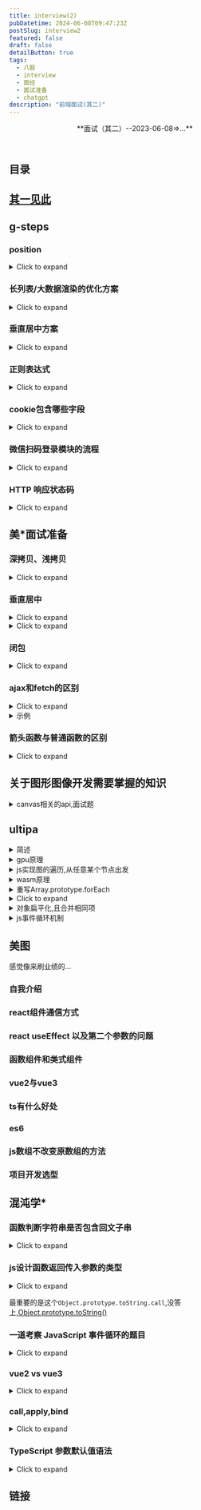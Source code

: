 ```yaml
---
title: interview(2)
pubDatetime: 2024-06-08T09:47:23Z
postSlug: interview2
featured: false
draft: false
detailButton: true
tags:
  - 八股
  - interview
  - 面经
  - 面试准备
  - chatgpt
description: "前端面试(其二)"
---
```


<header>**面试（其二）--2023-06-08=>...**</header>

## 目录

## [其一见此](/posts/interview1)

## g-steps

### position

<details>
<summary>Click to expand</summary>

position 属性被指定为从下面的值列表中选择的单个关键字.

取值

- static

该关键字指定元素使用正常的布局行为,即元素在文档常规流中当前的布局位置.此时 top, right, bottom, left 和 z-index 属性无效.

- relative

该关键字下,元素先放置在未添加定位时的位置,再在不改变页面布局的前提下调整元素位置（因此会在此元素未添加定位时所在位置留下空白）.position:relative 对 table-\*-group, table-row, table-column, table-cell, table-caption 元素无效.

- absolute

元素会被移出正常文档流,并不为元素预留空间,通过指定元素相对于最近的非 static 定位祖先元素的偏移,来确定元素位置.绝对定位的元素可以设置外边距（margins）,且不会与其他边距合并.

- fixed

元素会被移出正常文档流,并不为元素预留空间,而是通过指定元素相对于屏幕视口（viewport）的位置来指定元素位置.元素的位置在屏幕滚动时不会改变.打印时,元素会出现在的每页的固定位置.fixed 属性会创建新的层叠上下文.当元素祖先的 transform、perspective、filter 或 backdrop-filter 属性非 none 时,容器由视口改为该祖先.

- sticky

元素根据正常文档流进行定位,然后相对它的最近滚动祖先（nearest scrolling ancestor）和 containing block（最近块级祖先 nearest block-level ancestor）,包括 table-related 元素,基于 top、right、bottom 和 left 的值进行偏移.偏移值不会影响任何其他元素的位置. 该值总是创建一个新的层叠上下文（stacking context）.注意,一个 sticky 元素会“固定”在离它最近的一个拥有“滚动机制”的祖先上（当该祖先的 overflow 是 hidden、scroll、auto 或 overlay 时）,即便这个祖先不是最近的真实可滚动祖先.这有效地抑制了任何“sticky”行为（详情见 Github issue on W3C CSSWG）.

<footer class="relative text-right pr-10">
  from
  <cite class="absolute right-0">
    <a href="https://developer.mozilla.org/zh-CN/docs/Web/CSS/position">mdn</a>
  </cite>
</footer>

</details>

### 长列表/大数据渲染的优化方案

<details>
<summary>Click to expand</summary>
在前端开发中,处理长列表或大数据渲染时,需要采取优化策略以提高性能和用户体验.以下是几种常见的优化方案：

### 1. 虚拟滚动（Virtual Scrolling）

虚拟滚动是一种只渲染可视区域内的列表项的方法,避免了浏览器处理过多的DOM元素.只有当前可见的元素和少量的预渲染元素存在于DOM中,其余的元素则是虚拟的,不会被渲染.

- **实现**：通过计算可视区域和滚动位置,仅渲染可见的元素.可以使用一些库,如`react-window`、`react-virtualized`、`vue-virtual-scroll-list`等.

### 2. 分页（Pagination）

分页将数据分成多个页面,每次只加载一个页面的数据.用户可以通过分页控件来切换页面,避免一次性加载过多数据.

- **实现**：通过后端接口获取分页数据,根据当前页码请求对应的数据并渲染.

### 3. 懒加载（Lazy Loading）

懒加载是指在用户滚动到列表的底部或即将到达底部时,才加载新的数据项.这种方法可以减少初始加载时间和内存消耗.

- **实现**：监听滚动事件,当滚动到接近底部时,触发数据加载请求.

### 4. 优化数据结构和算法

处理大数据时,选择合适的数据结构和算法,可以显著提高性能.

- **实现**：使用高效的数据结构（如树、图、哈希表）和算法（如二分查找、动态规划）.

### 5. 使用Web Workers

Web Workers允许你在后台线程中运行脚本,避免阻塞主线程,适用于数据处理或计算密集型任务.

- **实现**：将计算密集型任务移到Web Worker中,主线程负责更新UI和处理用户交互.

### 6. 使用Intersection Observer API

Intersection Observer API可以用于实现懒加载,通过检测元素是否进入视口来触发加载.

- **实现**：创建一个Intersection Observer,当列表项进入视口时,加载并渲染数据.

### 示例代码：虚拟滚动实现

以下是一个使用Vue.js实现虚拟滚动的示例：

#### 1. 虚拟滚动组件

```vue
<template>
  <div class="virtual-list" ref="list" @scroll="handleScroll">
    <div class="spacer" :style="{ height: totalHeight + 'px' }"></div>
    <div
      v-for="(item, index) in visibleItems"
      :key="item.id"
      class="item"
      :style="{
        transform: `translateY(${(startIndex + index) * itemHeight}px)`,
      }"
    >
      {{ item.name }}
    </div>
  </div>
</template>

<script>
export default {
  props: {
    items: {
      type: Array,
      required: true,
    },
    itemHeight: {
      type: Number,
      required: true,
    },
    visibleCount: {
      type: Number,
      required: true,
    },
  },
  data() {
    return {
      startIndex: 0,
    };
  },
  computed: {
    totalHeight() {
      return this.items.length * this.itemHeight;
    },
    visibleItems() {
      return this.items.slice(
        this.startIndex,
        this.startIndex + this.visibleCount
      );
    },
  },
  methods: {
    handleScroll() {
      const scrollTop = this.$refs.list.scrollTop;
      this.startIndex = Math.floor(scrollTop / this.itemHeight);
    },
  },
};
</script>

<style>
.virtual-list {
  position: relative;
  overflow-y: auto;
  height: 400px; /* Example height */
}
.spacer {
  width: 100%;
}
.item {
  position: absolute;
  width: 100%;
  box-sizing: border-box;
}
</style>
```

#### 2. 使用虚拟滚动组件

```vue
<template>
  <div>
    <VirtualList :items="items" :itemHeight="50" :visibleCount="10" />
  </div>
</template>

<script>
import VirtualList from "./components/VirtualList.vue";

export default {
  components: {
    VirtualList,
  },
  data() {
    return {
      items: Array.from({ length: 1000 }, (v, k) => ({
        id: k,
        name: `Item ${k}`,
      })),
    };
  },
};
</script>
```

### 总结

长列表和大数据渲染的优化方案有很多种,具体选择哪种方案要根据实际需求和场景.虚拟滚动、分页、懒加载、优化数据结构和算法、使用Web Workers和Intersection Observer API都是常见的优化方法.通过合理运用这些方法,可以显著提高前端应用的性能和用户体验.

</details>

### 垂直居中方案

<details>
<summary>Click to expand</summary>

在前端开发中,垂直居中是一个常见的需求,根据不同的场景和要求,可以采用多种方法来实现.以下是几种常用的垂直居中方案：

### 1. Flexbox

使用Flexbox是实现垂直居中的最常用和最简便的方法之一.

```html
<div class="container">
  <div class="content">Centered Content</div>
</div>

<style>
  .container {
    display: flex;
    justify-content: center; /* 水平居中 */
    align-items: center; /* 垂直居中 */
    height: 100vh; /* 示例高度 */
    border: 1px solid black; /* 示例边框 */
  }
  .content {
    border: 1px solid red; /* 示例内容边框 */
  }
</style>
```

### 2. Grid Layout

使用CSS Grid布局也可以轻松实现垂直居中.

```html
<div class="container">
  <div class="content">Centered Content</div>
</div>

<style>
  .container {
    display: grid;
    place-items: center; /* 水平和垂直居中 */
    height: 100vh; /* 示例高度 */
    border: 1px solid black; /* 示例边框 */
  }
  .content {
    border: 1px solid red; /* 示例内容边框 */
  }
</style>
```

### 3. 使用绝对定位和transform

结合绝对定位和transform可以实现垂直居中.

```html
<div class="container">
  <div class="content">Centered Content</div>
</div>

<style>
  .container {
    position: relative;
    height: 100vh; /* 示例高度 */
    border: 1px solid black; /* 示例边框 */
  }
  .content {
    position: absolute;
    top: 50%;
    left: 50%;
    transform: translate(-50%, -50%);
    border: 1px solid red; /* 示例内容边框 */
  }
</style>
```

### 4. Table布局

使用表格布局的垂直居中方法适用于需要兼容旧版浏览器的情况.

```html
<div class="container">
  <div class="content">Centered Content</div>
</div>

<style>
  .container {
    display: table;
    height: 100vh; /* 示例高度 */
    width: 100%; /* 示例宽度 */
    border: 1px solid black; /* 示例边框 */
  }
  .content {
    display: table-cell;
    vertical-align: middle;
    text-align: center; /* 水平居中 */
    border: 1px solid red; /* 示例内容边框 */
  }
</style>
```

### 5. Line-Height方法（适用于单行文本）

对于单行文本,可以通过设置`line-height`等于容器高度来实现垂直居中.

```html
<div class="container">
  <div class="content">Centered Text</div>
</div>

<style>
  .container {
    height: 100px; /* 示例高度 */
    line-height: 100px; /* 行高等于高度 */
    text-align: center; /* 水平居中 */
    border: 1px solid black; /* 示例边框 */
  }
  .content {
    display: inline-block;
    vertical-align: middle; /* 兼容内联元素 */
    border: 1px solid red; /* 示例内容边框 */
  }
</style>
```

### 6. Flexbox with Column Direction

当子元素高度不确定时,可以使用Flexbox的列方向布局来实现垂直居中.

```html
<div class="container">
  <div class="content">Centered Content</div>
</div>

<style>
  .container {
    display: flex;
    flex-direction: column;
    justify-content: center; /* 垂直居中 */
    align-items: center; /* 水平居中 */
    height: 100vh; /* 示例高度 */
    border: 1px solid black; /* 示例边框 */
  }
  .content {
    border: 1px solid red; /* 示例内容边框 */
  }
</style>
```

### 总结

以上几种方法可以根据不同的场景和需求选择使用.Flexbox和Grid是最推荐的方法,因为它们简单且强大,适用于大多数现代浏览器.对于需要兼容旧版浏览器的项目,可以选择使用表格布局或绝对定位的方法.通过合理运用这些方法,可以轻松实现元素的垂直居中.

</details>

### 正则表达式

<details>
<summary>Click to expand</summary>

在JavaScript中,使用正则表达式（Regular Expression）来匹配邮箱地址是一种常见需求.一个匹配邮箱的正则表达式需要能够处理各种常见的邮箱格式,并且考虑一些边缘情况.以下是一个较为常用和健壮的匹配邮箱地址的正则表达式：

```javascript
const emailRegex = /^[a-zA-Z0-9._%+-]+@[a-zA-Z0-9.-]+\.[a-zA-Z]{2,}$/;

// 测试一些邮箱地址
const emails = [
  "example@example.com",
  "user.name+tag+sorting@example.com",
  "user_name@example.co.in",
  "user-name@sub.example.com",
  "user@sub-domain.example.com",
  "invalid-email@.com",
  "@example.com",
  "plainaddress",
  "email.example.com",
  "email@example@example.com",
  "email@111.222.333.44444",
];

emails.forEach(email => {
  console.log(`${email}: ${emailRegex.test(email)}`);
});
```

### 解释正则表达式

- `^`：匹配输入的开始位置.
- `[a-zA-Z0-9._%+-]+`：匹配邮箱用户名部分,可以包含字母、数字、点（`.`）、下划线（`_`）、百分号（`%`）、加号（`+`）和减号（`-`）.这部分要求至少一个字符.
- `@`：匹配邮箱地址中的`@`符号.
- `[a-zA-Z0-9.-]+`：匹配域名部分,可以包含字母、数字、点（`.`）和减号（`-`）.这部分要求至少一个字符.
- `\.`：匹配域名与顶级域之间的点（`.`）.
- `[a-zA-Z]{2,}`：匹配顶级域名部分,要求至少两个字母.
- `$`：匹配输入的结束位置.

### 使用示例

可以使用这个正则表达式来验证邮箱地址,如下：

```javascript
const email = "example@example.com";
const isValid = emailRegex.test(email);
console.log(`Is the email valid? ${isValid}`); // 输出: Is the email valid? true
```

### 注意事项

- 这个正则表达式没有考虑所有可能的邮箱格式,因为邮箱地址规范非常复杂.如果需要更复杂的验证,可以使用一些库,比如`validator`库中的`isEmail`函数.
- 不同的应用场景可能需要不同的验证规则,使用前请根据具体需求进行调整.

</details>

### cookie包含哪些字段

<details>
<summary>Click to expand</summary>

HTTP Cookie 是在服务器和客户端之间存储和传递少量数据的一种方式.Cookie 包含多个字段,每个字段都携带不同的信息.以下是Cookie的主要字段：

1. **Name**（名称）

   - 描述：Cookie 的名称,标识这个 Cookie 的唯一键.
   - 示例：`sessionId`

2. **Value**（值）

   - 描述：Cookie 的值,存储具体的数据.
   - 示例：`38afes7a8`

3. **Domain**（域）

   - 描述：指定哪些域可以访问这个 Cookie.如果没有指定,则默认是创建该 Cookie 的域（不含子域）.
   - 示例：`.example.com`（允许所有子域访问）

4. **Path**（路径）

   - 描述：指定这个 Cookie 对哪个路径可见.默认是创建该 Cookie 的路径（不含子路径）.
   - 示例：`/account`（只有在访问 `/account` 路径时,浏览器才会发送这个 Cookie）

5. **Expires**（过期时间）

   - 描述：设置 Cookie 的过期时间,绝对时间.如果设置了这个字段,当时间到期时,浏览器会自动删除这个 Cookie.
   - 示例：`Expires=Wed, 09 Jun 2021 10:18:14 GMT`

6. **Max-Age**

   - 描述：设置 Cookie 的过期时间,相对时间（秒）.比 `Expires` 更精确,优先级也更高.
   - 示例：`Max-Age=3600`（表示 Cookie 会在 3600 秒后过期）

7. **Secure**（安全）

   - 描述：指定 Cookie 只能通过 HTTPS 协议发送.设置了这个字段后,Cookie 只能在加密的请求中发送.
   - 示例：`Secure`

8. **HttpOnly**

   - 描述：指定 Cookie 不能通过 JavaScript 的 `Document.cookie` 访问.防止跨站脚本（XSS）攻击获取 Cookie.
   - 示例：`HttpOnly`

9. **SameSite**
   - 描述：防止跨站请求伪造（CSRF）攻击,指定 Cookie 的发送策略.
     - `Strict`：完全禁止第三方网站请求带上这个 Cookie.
     - `Lax`：大部分情况禁止第三方网站请求带上这个 Cookie,除非是导航到目标网址的 GET 请求.
     - `None`：允许跨站请求携带这个 Cookie,但必须设置 `Secure` 字段.
   - 示例：`SameSite=Lax`

### 示例

下面是一个包含所有主要字段的 Cookie 示例：

```http
Set-Cookie: sessionId=38afes7a8; Domain=example.com; Path=/; Expires=Wed, 09 Jun 2021 10:18:14 GMT; Max-Age=3600; Secure; HttpOnly; SameSite=Lax
```

### 详细解释

- `sessionId=38afes7a8`: Cookie 的名称是 `sessionId`,值是 `38afes7a8`.
- `Domain=example.com`: 这个 Cookie 对 `example.com` 及其子域可见.
- `Path=/`: 这个 Cookie 对整个网站可见.
- `Expires=Wed, 09 Jun 2021 10:18:14 GMT`: 这个 Cookie 会在 2021 年 6 月 9 日 10:18:14 到期.
- `Max-Age=3600`: 这个 Cookie 会在 3600 秒后过期.
- `Secure`: 这个 Cookie 只能通过 HTTPS 发送.
- `HttpOnly`: 这个 Cookie 不能被 JavaScript 访问.
- `SameSite=Lax`: 这个 Cookie 的发送策略是 Lax.

### 注意事项

- **Domain 和 Path**：确保设置正确,否则 Cookie 可能不会被发送到服务器.
- **Secure**：在处理敏感信息时,应设置此属性以确保 Cookie 仅通过加密连接发送.
- **HttpOnly**：保护 Cookie 免受 XSS 攻击.
- **SameSite**：根据需要选择合适的策略,以防范 CSRF 攻击.

了解并正确设置这些字段,有助于确保 Cookie 的安全和正确传输.

</details>

### 微信扫码登录模块的流程

<details>
<summary>Click to expand</summary>

微信扫码登录是一种常见的第三方登录方式,通过扫描二维码,用户可以快速登录到网站或应用.以下是微信扫码登录模块的详细流程：

### 1. 申请并配置微信开放平台

- **申请微信开放平台账号**：注册并登录微信开放平台.
- **创建应用**：在微信开放平台创建一个新的应用,获取`AppID`和`AppSecret`.
- **配置域名**：在微信开放平台的应用设置中配置授权回调域名.

### 2. 在前端显示二维码

- **向微信请求二维码**：前端向后端发起请求,后端请求微信接口生成登录二维码.
- **显示二维码**：前端将生成的二维码展示给用户.

### 3. 用户扫描二维码

- **打开微信扫一扫**：用户使用微信客户端扫描二维码.
- **确认授权**：用户在微信客户端确认授权登录.

### 4. 微信回调并获取临时登录凭证（`code`）

- **微信回调**：用户确认授权后,微信会重定向到回调地址,并携带临时凭证（`code`）.
- **获取临时凭证**：前端通过URL参数获取`code`.

### 5. 后端使用临时凭证获取访问令牌

- **请求微信接口**：后端使用`AppID`、`AppSecret`和`code`请求微信的接口,获取访问令牌和用户信息.

### 6. 获取用户信息并登录

- **请求用户信息**：后端使用访问令牌请求微信用户信息接口,获取用户的详细信息.
- **创建或更新用户**：根据获取的用户信息,创建新用户或更新已有用户的信息.
- **生成会话**：后端生成登录会话,返回给前端,完成登录流程.

### 详细流程图

1. **前端显示二维码**

   - 前端请求后端API：`GET /api/wechat/qrcode`
   - 后端调用微信接口生成二维码并返回给前端
   - 前端显示二维码

2. **用户扫描二维码**

   - 用户使用微信客户端扫描二维码

3. **微信回调并获取`code`**

   - 微信重定向到回调地址：`https://yourdomain.com/callback?code=CODE`
   - 前端获取URL中的`code`

4. **后端获取访问令牌**

   - 前端将`code`发送给后端：`POST /api/wechat/login`
   - 后端请求微信接口：`https://api.weixin.qq.com/sns/oauth2/access_token?appid=APPID&secret=SECRET&code=CODE&grant_type=authorization_code`
   - 微信返回访问令牌和用户信息

5. **后端获取用户信息并登录**
   - 后端使用访问令牌请求微信用户信息接口：`https://api.weixin.qq.com/sns/userinfo?access_token=ACCESS_TOKEN&openid=OPENID`
   - 微信返回用户信息
   - 后端创建或更新用户信息,生成会话并返回给前端
   - 前端接收会话信息,完成登录

### 示例代码

#### 前端代码

```html
<!doctype html>
<html lang="en">
  <head>
    <meta charset="UTF-8" />
    <title>微信扫码登录</title>
    <script src="https://cdn.bootcdn.net/ajax/libs/jquery/3.6.0/jquery.min.js"></script>
  </head>
  <body>
    <div id="qrcode"></div>

    <script>
      $(document).ready(function () {
        $.get("/api/wechat/qrcode", function (data) {
          $("#qrcode").html('<img src="' + data.qrCodeUrl + '" />');
        });

        function checkLoginStatus() {
          $.get("/api/wechat/check-login", function (data) {
            if (data.loggedIn) {
              window.location.href = "/dashboard"; // 登录成功跳转
            } else {
              setTimeout(checkLoginStatus, 1000); // 未登录,继续轮询
            }
          });
        }

        checkLoginStatus();
      });
    </script>
  </body>
</html>
```

#### 后端代码（Node.js 示例）

```javascript
const express = require("express");
const axios = require("axios");
const app = express();
const port = 3000;

const appID = "YOUR_APPID";
const appSecret = "YOUR_APPSECRET";
const redirectUri = "https://yourdomain.com/callback";

let qrCodeUrl;

// 生成二维码
app.get("/api/wechat/qrcode", (req, res) => {
  const state = "random_state_string"; // 用于防止CSRF攻击
  qrCodeUrl = `https://open.weixin.qq.com/connect/qrconnect?appid=${appID}&redirect_uri=${encodeURIComponent(
    redirectUri
  )}&response_type=code&scope=snsapi_login&state=${state}#wechat_redirect`;
  res.json({ qrCodeUrl });
});

// 回调处理
app.get("/callback", async (req, res) => {
  const code = req.query.code;
  const url = `https://api.weixin.qq.com/sns/oauth2/access_token?appid=${appID}&secret=${appSecret}&code=${code}&grant_type=authorization_code`;
  const response = await axios.get(url);
  const accessToken = response.data.access_token;
  const openId = response.data.openid;

  // 获取用户信息
  const userInfoUrl = `https://api.weixin.qq.com/sns/userinfo?access_token=${accessToken}&openid=${openId}`;
  const userInfoResponse = await axios.get(userInfoUrl);
  const userInfo = userInfoResponse.data;

  // 创建或更新用户信息,生成会话（示例代码）
  // 假设你有一个用户数据库,可以根据 userInfo.openid 查找或创建用户
  // 这里直接返回成功登录页面
  res.send(`<script>window.location.href='/dashboard';</script>`);
});

// 检查登录状态（轮询示例）
app.get("/api/wechat/check-login", (req, res) => {
  // 根据你的应用逻辑,检查用户是否已登录
  const loggedIn = true; // 这里是示例,应该根据实际登录状态返回
  res.json({ loggedIn });
});

app.listen(port, () => {
  console.log(`Server running at http://localhost:${port}`);
});
```

### 总结

微信扫码登录的流程主要包括：

1. 申请并配置微信开放平台.
2. 前端显示二维码.
3. 用户扫描二维码并确认授权.
4. 微信回调并获取临时登录凭证.
5. 后端使用凭证获取访问令牌和用户信息.
6. 后端创建或更新用户信息,并生成登录会话.

通过上述步骤,可以实现一个完整的微信扫码登录模块.

</details>

### HTTP 响应状态码

<details>
<summary>Click to expand</summary>

HTTP 响应状态码是服务器返回给客户端的三位数字代码,用于表示 HTTP 请求的处理结果.以下是常见的 HTTP 响应状态码及其解释：

### 1xx: Informational (信息性状态码)

- **100 Continue**：服务器已接收到请求头,客户端可以继续发送请求体.
- **101 Switching Protocols**：服务器将遵从客户端的请求切换到另一个协议.

### 2xx: Success (成功状态码)

- **200 OK**：请求成功,服务器返回请求的资源.
- **201 Created**：请求成功并且服务器创建了新的资源.
- **202 Accepted**：服务器已接受请求,但尚未处理.
- **204 No Content**：服务器成功处理了请求,但没有返回任何内容.

### 3xx: Redirection (重定向状态码)

- **301 Moved Permanently**：请求的资源已永久移动到新 URL.
- **302 Found**：请求的资源临时移动到新 URL.
- **303 See Other**：请求的资源可以在另一个 URL 通过 GET 方法获取.
- **304 Not Modified**：资源未修改,自上次请求以来未改变.
- **307 Temporary Redirect**：请求的资源临时移动到新 URL,且应该使用原有的 HTTP 方法进行请求.
- **308 Permanent Redirect**：请求的资源永久移动到新 URL,且应该使用原有的 HTTP 方法进行请求.

### 4xx: Client Error (客户端错误状态码)

- **400 Bad Request**：请求无效或语法错误.
- **401 Unauthorized**：请求需要身份验证.
- **403 Forbidden**：服务器拒绝请求,即使身份验证成功.
- **404 Not Found**：请求的资源不存在.
- **405 Method Not Allowed**：请求方法不被允许.
- **408 Request Timeout**：服务器等待客户端发送请求时间过长,超时.
- **409 Conflict**：请求与服务器的当前状态冲突.
- **410 Gone**：请求的资源已永久删除,不再可用.
- **413 Payload Too Large**：请求体过大,服务器无法处理.
- **414 URI Too Long**：请求的 URI 过长,服务器无法处理.
- **415 Unsupported Media Type**：请求的媒体格式不受支持.
- **429 Too Many Requests**：客户端在一定时间内发送了太多请求.

### 5xx: Server Error (服务器错误状态码)

- **500 Internal Server Error**：服务器内部错误,无法完成请求.
- **501 Not Implemented**：服务器不支持请求的功能.
- **502 Bad Gateway**：服务器作为网关或代理时,从上游服务器接收到无效响应.
- **503 Service Unavailable**：服务器暂时不可用（超载或维护）.
- **504 Gateway Timeout**：服务器作为网关或代理时,未能及时从上游服务器接收到响应.
- **505 HTTP Version Not Supported**：服务器不支持请求中使用的 HTTP 版本.

### 详细解释和使用场景

#### 200 OK

- **解释**：请求已成功,服务器返回请求的资源.
- **使用场景**：GET 请求成功返回资源、POST 请求成功返回处理结果等.

#### 201 Created

- **解释**：请求已成功,并且服务器创建了一个新的资源.
- **使用场景**：POST 请求成功创建资源,如新用户注册、添加新条目等.

#### 301 Moved Permanently

- **解释**：请求的资源已永久移动到新 URL,客户端应使用新 URL 进行访问.
- **使用场景**：网站重构,旧链接永久重定向到新链接.

#### 401 Unauthorized

- **解释**：请求需要用户身份验证.
- **使用场景**：访问受保护的资源时,需要用户登录或提供 API 密钥.

#### 403 Forbidden

- **解释**：服务器理解请求但拒绝执行.
- **使用场景**：用户权限不足,无法访问资源.

#### 404 Not Found

- **解释**：请求的资源在服务器上不存在.
- **使用场景**：用户访问了不存在的网页或资源.

#### 500 Internal Server Error

- **解释**：服务器遇到未知错误,无法完成请求.
- **使用场景**：服务器端代码错误、异常处理失败等.

#### 503 Service Unavailable

- **解释**：服务器当前无法处理请求,可能会在短时间内恢复.
- **使用场景**：服务器维护、过载时返回.

### 总结

HTTP 响应状态码提供了丰富的信息,帮助开发者理解和处理客户端与服务器之间的通信.了解和正确使用这些状态码,有助于提升应用程序的健壮性和用户体验.

</details>

## 美\*面试准备

### 深拷贝、浅拷贝

<details>
<summary>Click to expand</summary>

在编程中,拷贝对象时有两种主要方式：浅拷贝和深拷贝.了解这两种拷贝方式对于处理复杂数据结构非常重要,特别是在需要维护数据一致性和防止意外修改时.

### 浅拷贝

浅拷贝是对对象的顶层属性进行拷贝,如果属性是引用类型（如对象或数组）,那么拷贝的是引用地址,因此修改其中一个对象的引用类型属性,会影响到另一个对象.

#### 实现方式

1. **使用Object.assign()**

```javascript
const original = { a: 1, b: { c: 2 } };
const copy = Object.assign({}, original);

copy.b.c = 3;
console.log(original.b.c); // 输出: 3,原对象也被修改
```

2. **使用扩展运算符（spread syntax）**

```javascript
const original = { a: 1, b: { c: 2 } };
const copy = { ...original };

copy.b.c = 3;
console.log(original.b.c); // 输出: 3,原对象也被修改
```

### 深拷贝

深拷贝会递归地拷贝对象的所有层级,包括所有嵌套的对象和数组,因此拷贝后的对象与原对象完全独立,互不影响.

#### 实现方式

1. **使用 JSON 序列化和反序列化**

```javascript
const original = { a: 1, b: { c: 2 } };
const copy = JSON.parse(JSON.stringify(original));

copy.b.c = 3;
console.log(original.b.c); // 输出: 2,原对象未被修改
```

注意：这种方法不适用于拷贝包含函数、`undefined`、`Date`等特殊对象类型的对象.

2. **使用递归函数**

```javascript
function deepClone(obj) {
  if (obj === null || typeof obj !== "object") {
    return obj;
  }

  if (Array.isArray(obj)) {
    const copy = [];
    for (let i = 0; i < obj.length; i++) {
      copy[i] = deepClone(obj[i]);
    }
    return copy;
  }

  const copy = {};
  for (const key in obj) {
    if (obj.hasOwnProperty(key)) {
      copy[key] = deepClone(obj[key]);
    }
  }
  return copy;
}

const original = { a: 1, b: { c: 2 } };
const copy = deepClone(original);

copy.b.c = 3;
console.log(original.b.c); // 输出: 2,原对象未被修改
```

### 何时使用浅拷贝和深拷贝

- **浅拷贝**：

  - 适用于只需要拷贝对象的顶层属性时.
  - 当对象的嵌套层次较浅,并且嵌套对象不需要独立于原对象时.
  - 性能相对较好,因为不需要递归处理嵌套对象.

- **深拷贝**：
  - 适用于需要完全独立的对象副本时,尤其是处理嵌套对象时.
  - 对象层次较深,且嵌套对象需要独立于原对象时.
  - 性能相对较差,因为需要递归处理所有层级的对象.

### 总结

理解浅拷贝和深拷贝的区别以及如何实现它们,对于避免数据引用带来的副作用非常重要.在实际开发中,应根据具体需求选择适合的拷贝方式,以确保程序的正确性和性能.

</details>

### 垂直居中

<details>
<summary>Click to expand</summary>

使用 Tailwind CSS 实现垂直居中可以通过多种方法完成.以下是一些常见的实现方式：

### 1. 使用 Flexbox

```html
<div class="h-screen flex items-center">
  <div class="content">居中内容</div>
</div>
```

解释：

- `h-screen`: 设置容器的高度为视口高度.
- `flex`: 使容器成为 flex 容器.
- `items-center`: 垂直居中内容.

### 2. 使用 Grid 布局

```html
<div class="h-screen grid place-items-center">
  <div class="content">居中内容</div>
</div>
```

解释：

- `h-screen`: 设置容器的高度为视口高度.
- `grid`: 使容器成为 grid 容器.
- `place-items-center`: 同时水平和垂直居中内容.

### 3. 使用绝对定位和 transform

```html
<div class="relative h-screen">
  <div class="absolute top-1/2 transform -translate-y-1/2">居中内容</div>
</div>
```

解释：

- `relative`: 使容器相对定位.
- `h-screen`: 设置容器的高度为视口高度.
- `absolute`: 使内容绝对定位.
- `top-1/2`: 将内容的顶部定位在容器高度的一半.
- `transform -translate-y-1/2`: 使用 transform 将内容向上移动自身高度的一半,实现垂直居中.

### 4. 使用内联块和负边距

这种方法适用于已知元素高度的情况.

```html
<div class="relative h-screen">
  <div class="inline-block align-middle">
    <!-- This empty span is used to vertically center the inline-block element -->
    <span class="inline-block h-full align-middle"></span>
    <div class="inline-block align-middle">居中内容</div>
  </div>
</div>
```

解释：

- `relative`: 使容器相对定位.
- `h-screen`: 设置容器的高度为视口高度.
- `inline-block align-middle`: 使用 `inline-block` 和 `align-middle` 来实现垂直居中.

### 5. 使用表格布局

```html
<div class="table w-full h-screen">
  <div class="table-cell align-middle">居中内容</div>
</div>
```

解释：

- `table`: 使容器显示为表格.
- `w-full h-screen`: 设置容器的宽度为 100% 和高度为视口高度.
- `table-cell align-middle`: 使用表格单元格的垂直居中对齐方式.

### 示例总结

以上示例中,使用 Flexbox 和 Grid 是最推荐的方法,因为它们更现代化且灵活,能够适应各种布局需求.Tailwind CSS 提供了便捷的工具类,可以轻松实现这些布局.

选择哪种方法取决于你的具体需求和布局情况,通常情况下 Flexbox 是最常用的方式.

</details>

<details>
<summary>Click to expand</summary>

- flex

```html
<div class="h-[100px] flex items-center bg-black my-10">
  <div class="bg-white">居中内容</div>
</div>
```

<div class="h-[100px] flex items-center bg-black my-10">
  <div class="bg-white text-black">居中内容</div>
</div>

- transform

```html
<div class="relative bg-black h-[100px]">
  <div class="absolute top-1/2 -translate-y-1/2 bg-white">居中内容</div>
</div>
```

<div class="relative bg-black h-[100px]">
  <div class="absolute top-1/2 -translate-y-1/2 bg-white text-black">
    居中内容
  </div>
</div>

</details>

### 闭包

<details>
<summary>Click to expand</summary>
闭包是 JavaScript（以及其他编程语言）中的一个重要概念,它允许函数访问并操作它们外部作用域（即定义它们的环境）中的变量.理解闭包对于编写高效、模块化和可维护的代码非常重要.以下是对闭包的详细解释：

### 闭包的定义

闭包是指函数在定义时,能够记住并访问其词法作用域（即在函数定义时的环境）中的变量,即使函数在其定义的词法作用域之外执行.

### 闭包的原理

在 JavaScript 中,每当一个函数被创建时,闭包就会被创建.函数内部可以访问到其外部的变量,即使在该函数外部执行时,仍然能够访问这些变量.

### 例子

#### 基本例子

```javascript
function outerFunction() {
  let outerVariable = "I am outside!";

  function innerFunction() {
    console.log(outerVariable); // 可以访问到 outerVariable
  }

  return innerFunction;
}

const myInnerFunction = outerFunction();
myInnerFunction(); // 输出: I am outside!
```

在这个例子中,`innerFunction` 是一个闭包,因为它可以访问并“记住” `outerFunction` 作用域中的 `outerVariable`,即使 `outerFunction` 已经执行完毕.

#### 更复杂的例子

```javascript
function createCounter() {
  let count = 0;

  return {
    increment: function () {
      count++;
      console.log(count);
    },
    decrement: function () {
      count--;
      console.log(count);
    },
  };
}

const counter = createCounter();
counter.increment(); // 输出: 1
counter.increment(); // 输出: 2
counter.decrement(); // 输出: 1
```

在这个例子中,`createCounter` 返回一个对象,这个对象包含两个方法 `increment` 和 `decrement`.这两个方法都是闭包,因为它们可以访问 `createCounter` 作用域中的 `count` 变量.

### 闭包的应用场景

1. **数据封装**：
   闭包可以用于创建私有变量和方法,从而实现数据封装.

   ```javascript
   function createPrivateCounter() {
     let count = 0;
     return {
       increment: function () {
         count++;
         console.log(count);
       },
       getCount: function () {
         return count;
       },
     };
   }

   const privateCounter = createPrivateCounter();
   privateCounter.increment(); // 输出: 1
   console.log(privateCounter.getCount()); // 输出: 1
   ```

2. **函数工厂**：
   闭包可以用于创建函数工厂,根据传入的参数生成不同的函数.

   ```javascript
   function createGreeting(greeting) {
     return function (name) {
       console.log(greeting + ", " + name);
     };
   }

   const sayHello = createGreeting("Hello");
   const sayHi = createGreeting("Hi");

   sayHello("Alice"); // 输出: Hello, Alice
   sayHi("Bob"); // 输出: Hi, Bob
   ```

3. **回调函数和事件处理**：
   闭包常用于回调函数和事件处理,确保在异步操作中仍然能够访问正确的变量.

   ```javascript
   function delayedGreeting(name) {
     setTimeout(function () {
       console.log("Hello, " + name);
     }, 1000);
   }

   delayedGreeting("Alice"); // 1秒后输出: Hello, Alice
   ```

### 闭包的注意事项

1. **内存泄漏**：
   由于闭包会保留对其外部作用域变量的引用,可能会导致内存泄漏.因此,需要注意避免过度使用闭包,尤其是在创建大量对象时.

2. **性能问题**：
   使用闭包可能会增加内存使用,影响性能.在高性能要求的场景中,需要谨慎使用闭包.

### 总结

闭包是 JavaScript 中非常强大且重要的概念,理解闭包有助于编写更灵活、模块化和安全的代码.通过闭包,可以实现数据封装、创建函数工厂、处理回调函数和事件等功能.然而,在使用闭包时,也需要注意可能带来的内存泄漏和性能问题.

</details>

### ajax和fetch的区别

<details>
<summary>Click to expand</summary>

Ajax（Asynchronous JavaScript and XML）和 Fetch 都是用于在 Web 应用程序中进行网络请求的技术,但它们之间有一些重要的区别.

### 1. 发展历史

- **Ajax**：Ajax 是一种传统的技术,最初是由 Microsoft 的工程师 Jesse James Garrett 在 2005 年提出的概念.它通过使用 XMLHttpRequest 对象实现在不重新加载整个页面的情况下与服务器进行数据交换.
- **Fetch**：Fetch 是 Web API 的一部分,是现代浏览器原生提供的一种方式,用于发起和处理 HTTP 请求.Fetch 在 ES6 中被引入,旨在提供一种更简洁、更强大的方式来进行网络请求.

### 2. API 设计

- **Ajax**：Ajax 使用 XMLHttpRequest 对象来执行异步请求,并提供了一种事件驱动的编程模型,例如 `onreadystatechange` 事件和回调函数.
- **Fetch**：Fetch 提供了一组现代化的 API,使用 Promise 对象进行异步操作.它使用 `fetch()` 方法来发送请求,并返回一个 Promise 对象,可以通过 `.then()` 方法处理响应.

### 3. 使用方法

- **Ajax**：使用 Ajax 时,需要手动创建 XMLHttpRequest 对象,然后设置请求的参数（例如 URL、请求方法、请求头等）,最后通过调用 `open()` 和 `send()` 方法来发送请求.此外,需要在 `onreadystatechange` 事件中处理响应.

- **Fetch**：Fetch 使用更简单的 API.只需调用 `fetch()` 方法,并传入要请求的 URL 和选项参数即可.Fetch 会返回一个 Promise 对象,可以通过 `.then()` 方法来处理响应,也可以使用 `async/await` 语法来处理异步操作.

### 4. 支持性

- **Ajax**：Ajax 是一个老旧的技术,但由于其广泛的应用,目前几乎所有的主流浏览器都支持 XMLHttpRequest 对象,因此可以在大多数环境中使用.

- **Fetch**：Fetch 是一种现代化的 API,它的支持性取决于浏览器对 ES6 和 Fetch API 的支持.目前,大多数主流浏览器（包括 Chrome、Firefox、Safari 和 Edge）都支持 Fetch,但在某些老旧的浏览器中可能需要使用 Polyfill 进行兼容处理.

### 5. 功能和特性

- **Ajax**：Ajax 是一个相对底层的技术,只提供了基本的异步请求和响应处理功能.对于复杂的功能,例如跨域请求、请求取消、请求超时等,需要额外的代码来实现.

- **Fetch**：Fetch 是一个更高级、更现代化的 API,提供了更多的功能和特性.例如,Fetch 支持 Promise 对象、可自定义请求头、可配置请求缓存模式、支持跨域请求和请求取消等功能.

### 6. 使用场景

- **Ajax**：由于其传统的、较低级别的 API 设计,Ajax 更适用于简单的数据交换场景,例如从服务器加载一些数据或提交表单等.

- **Fetch**：由于其现代化的 API 设计和丰富的功能特性,Fetch 更适用于复杂的数据交互场景,例如处理 RESTful API、执行 GraphQL 查询、使用 Service Worker 进行离线缓存等.

### 总结

Ajax 和 Fetch 都是用于在 Web 应用程序中进行网络请求的技术,但它们之间有着明显的区别.Ajax 是一种传统的技术,使用 XMLHttpRequest 对象进行异步请求；而 Fetch 是一种现代化的 API,使用 Promise 对象进行异步操作,并提供了更简洁、更强大的功能和特性.在选择使用哪种技术时,需要根据具体的需求和环境来进行考虑.

</details>

<details>
<summary>示例</summary>

下面我将为你提供一个简单的示例,分别演示如何使用 Ajax 和 Fetch 发起 GET 请求,获取远程服务器上的数据.

### 使用 Ajax 发起 GET 请求

```html
<!doctype html>
<html lang="en">
  <head>
    <meta charset="UTF-8" />
    <meta name="viewport" content="width=device-width, initial-scale=1.0" />
    <title>Ajax GET Request</title>
  </head>
  <body>
    <div id="result"></div>

    <script>
      // 创建 XMLHttpRequest 对象
      var xhr = new XMLHttpRequest();

      // 配置请求
      xhr.open("GET", "https://jsonplaceholder.typicode.com/posts/1", true);

      // 注册事件处理程序,处理请求完成时的操作
      xhr.onreadystatechange = function () {
        if (xhr.readyState === XMLHttpRequest.DONE) {
          if (xhr.status === 200) {
            // 处理成功响应
            document.getElementById("result").textContent = xhr.responseText;
          } else {
            // 处理请求失败
            console.error("Request failed:", xhr.status);
          }
        }
      };

      // 发送请求
      xhr.send();
    </script>
  </body>
</html>
```

### 使用 Fetch 发起 GET 请求

```html
<!doctype html>
<html lang="en">
  <head>
    <meta charset="UTF-8" />
    <meta name="viewport" content="width=device-width, initial-scale=1.0" />
    <title>Fetch GET Request</title>
  </head>
  <body>
    <div id="result"></div>

    <script>
      // 发起 GET 请求
      fetch("https://jsonplaceholder.typicode.com/posts/1")
        .then(response => {
          // 检查请求状态
          if (!response.ok) {
            throw new Error("Network response was not ok");
          }
          // 将响应转换为 JSON 格式
          return response.json();
        })
        .then(data => {
          // 处理 JSON 数据
          document.getElementById("result").textContent = JSON.stringify(data);
        })
        .catch(error => {
          // 处理请求错误
          console.error("There was a problem with the fetch operation:", error);
        });
    </script>
  </body>
</html>
```

这两个示例都会向 https://jsonplaceholder.typicode.com/posts/1 发起 GET 请求,并将响应数据显示在页面上.Ajax 示例使用 XMLHttpRequest 对象,而 Fetch 示例使用 Fetch API,你可以对比两者之间的差异.

</details>

### 箭头函数与普通函数的区别

<details>
<summary>Click to expand</summary>
箭头函数和普通函数在 JavaScript 中有一些重要的区别,这些区别涉及到函数的行为、作用域、this 关键字等方面.

### 1. 语法形式

- **普通函数**：使用 `function` 关键字定义函数.

  ```javascript
  function regularFunction() {
    // 函数体
  }
  ```

- **箭头函数**：使用 `=>` 符号定义函数.

  ```javascript
  const arrowFunction = () => {
    // 函数体
  };
  ```

### 2. this 关键字的绑定

- **普通函数**：普通函数的 this 关键字在函数被调用时动态绑定,取决于调用它的上下文.

- **箭头函数**：箭头函数的 this 关键字指向其定义时的词法作用域,而不是调用时的上下文.

### 3. arguments 对象

- **普通函数**：普通函数中可以使用 `arguments` 对象来访问传递给函数的参数列表.

- **箭头函数**：箭头函数没有自己的 `arguments` 对象,但可以使用剩余参数语法 `...args` 来获取参数列表.

### 4. new 关键字的使用

- **普通函数**：普通函数可以作为构造函数使用,通过 `new` 关键字调用,创建一个新的对象.

- **箭头函数**：箭头函数不能被用作构造函数,不能通过 `new` 关键字来调用.

### 5. 嵌套函数的行为

- **普通函数**：普通函数的嵌套函数中的 this 关键字会动态绑定,取决于调用嵌套函数的上下文.

- **箭头函数**：箭头函数的嵌套函数中的 this 关键字继承自外部箭头函数,指向外部词法作用域.

### 6. 返回值

- **普通函数**：普通函数可以有多个返回值,并且可以使用 `return` 语句来返回值.

- **箭头函数**：箭头函数可以有一个返回值,并且如果函数体只有一条表达式,则可以省略 `{}` 和 `return` 关键字.

### 总结

箭头函数和普通函数之间有一些重要的区别,特别是在 this 关键字的绑定、arguments 对象的使用、作为构造函数的行为等方面.根据具体的需求和上下文,选择合适的函数形式是非常重要的.箭头函数适用于简单的函数表达式,以及在不需要动态绑定 this 的情况下；而普通函数适用于更复杂的函数逻辑,以及需要作为构造函数使用的情况.

</details>

## 关于图形图像开发需要掌握的知识

<details>
<summary>canvas相关的api,面试题</summary>

在面试中,涉及 HTML5 Canvas 的问题可能会涵盖基础知识、API 的使用、实际应用场景以及性能优化等方面.以下是一些常见的面试问题以及相应的解答和示例代码：

### 基础知识

1. **什么是 Canvas？Canvas 的用途是什么？**

   - **回答**：Canvas 是 HTML5 提供的一个用于绘制图形的元素.通过 JavaScript 可以在上面绘制各种图形,如线条、矩形、圆形、文本、图像等,常用于游戏开发、数据可视化、图像处理等.

2. **如何在 HTML 中创建 Canvas 元素？**
   - **回答**：可以使用 `<canvas>` 标签创建 Canvas 元素,并设置宽度和高度.
   - **示例**：

```html
<canvas id="myCanvas" width="500" height="400"></canvas>
```

3. **如何获取 Canvas 的绘图上下文？有什么类型的绘图上下文？**
   - **回答**：可以使用 `getContext` 方法获取绘图上下文,常用的上下文类型是 "2d" 和 "webgl".
   - **示例**：

```javascript
const canvas = document.getElementById("myCanvas");
const ctx = canvas.getContext("2d");
```

### API 使用

4. **如何绘制一个矩形？**
   - **回答**：可以使用 `fillRect` 方法绘制填充的矩形,或使用 `strokeRect` 方法绘制矩形边框.
   - **示例**：

```javascript
ctx.fillStyle = "blue";
ctx.fillRect(50, 50, 150, 100);

ctx.strokeStyle = "red";
ctx.strokeRect(50, 50, 150, 100);
```


<RectDemo />

5. **如何绘制一条直线？**
   - **回答**：可以使用 `moveTo` 方法设置起点,使用 `lineTo` 方法设置终点,然后用 `stroke` 方法绘制.
   - **示例**：

```javascript
ctx.beginPath();
ctx.moveTo(50, 50);
ctx.lineTo(200, 200);
ctx.stroke();
```


<LineDemo />

6. **如何绘制圆形或弧形？** - **回答**：可以使用 `arc` 方法绘制圆形或弧形. - **示例**：

```javascript
ctx.beginPath();
ctx.arc(150, 100, 50, 0, Math.PI * 2); // 圆形 ctx.fill();
```


<ArcDemo />

`void ctx.arc(x, y, radius, startAngle, endAngle, anticlockwise);`

1. **如何绘制文本？**
   - **回答**：可以使用 `fillText` 或 `strokeText` 方法绘制填充或边框文本.
   - **示例**：

```javascript
ctx.font = "30px Arial";
ctx.fillStyle = "green";
ctx.fillText("Hello Canvas", 50, 150);

ctx.strokeStyle = "blue";
ctx.strokeText("Hello Canvas", 50, 200);
```

8. **如何绘制图像？**
   - **回答**：可以使用 `drawImage` 方法绘制图像.
   - **示例**：

```javascript
const img = new Image();
img.src = "path/to/image.jpg";
img.onload = () => {
  ctx.drawImage(img, 50, 50, 200, 150);
};
```

### 实际应用

9. **如何清空 Canvas？**
   - **回答**：可以使用 `clearRect` 方法清空 Canvas.
   - **示例**：

```javascript
ctx.clearRect(0, 0, canvas.width, canvas.height);
```

10. **如何在 Canvas 中处理动画？**
    - **回答**：可以使用 `requestAnimationFrame` 方法创建动画循环.
    - **示例**：

```javascript
let x = 0;
function animate() {
  ctx.clearRect(0, 0, canvas.width, canvas.height);
  ctx.fillRect(x, 50, 50, 50);
  x += 1;
  requestAnimationFrame(animate);
}
animate();
```

### 性能优化

11. **Canvas 性能优化的一些方法是什么？**
    - **回答**：可以使用离屏 Canvas、减少重绘区域、优化绘图算法、使用 `requestAnimationFrame` 进行动画控制等方法进行性能优化.

### 高级问题

12. **Canvas 与 SVG 的区别是什么？什么时候使用 Canvas,什么时候使用 SVG？**
    - **回答**：Canvas 是立即模式绘图,适合大量像素操作和动画,SVG 是保留模式绘图,适合静态矢量图和可交互的图形.Canvas 用于游戏、图像处理等需要高性能绘制的场景,SVG 用于需要高质量和可缩放图形的场景.

### 示例项目

13. **如何在 Canvas 上实现一个简单的绘图应用？**
    - **回答**：需要处理鼠标事件来绘制图形.
    - **示例**：

```javascript
const canvas = document.getElementById("myCanvas");
const ctx = canvas.getContext("2d");
let drawing = false;

canvas.addEventListener("mousedown", () => {
  drawing = true;
});
canvas.addEventListener("mouseup", () => {
  drawing = false;
  ctx.beginPath();
});
canvas.addEventListener("mousemove", draw);

function draw(event) {
  if (!drawing) return;
  ctx.lineWidth = 5;
  ctx.lineCap = "round";
  ctx.strokeStyle = "black";
  ctx.lineTo(
    event.clientX - canvas.offsetLeft,
    event.clientY - canvas.offsetTop
  );
  ctx.stroke();
  ctx.beginPath();
  ctx.moveTo(
    event.clientX - canvas.offsetLeft,
    event.clientY - canvas.offsetTop
  );
}
```


<DrawDemo />

优化一下的astro组件

```astro
---

---

<canvas id="drawCanvas" class="bg-white m-auto"></canvas>

<script>
  document.addEventListener("DOMContentLoaded", () => {
    const canvas = document.getElementById("drawCanvas") as HTMLCanvasElement;

    canvas.width = window.innerWidth*3/4;
    canvas.height = window.innerHeight;
    const ctx = canvas.getContext("2d");
    let drawing = false;

    canvas.addEventListener("mousedown", startDrawing);
    canvas.addEventListener("mouseup", stopDrawing);
    canvas.addEventListener("mousemove", draw);

    function startDrawing(event) {
      drawing = true;
      draw(event); // 开始绘图时立即画一个点
    }

    function stopDrawing() {
      drawing = false;
      ctx.beginPath(); // 开始一个新的路径,以防止连接上一个绘图
    }

    function draw(event) {
      if (!drawing) return;

      // 获取 Canvas 元素的边界框
      const rect = canvas.getBoundingClientRect();

      // 计算相对于 Canvas 的坐标
      const x = (event.clientX - rect.left) * (canvas.width / rect.width);
      const y = (event.clientY - rect.top) * (canvas.height / rect.height);

      ctx.lineWidth = 5;
      ctx.lineCap = "round";
      ctx.strokeStyle = "black";
      ctx.lineTo(x, y); // 画到新的点
      ctx.stroke(); // 绘制路径
      ctx.beginPath(); // 开始一个新的路径
      ctx.moveTo(x, y); // 将路径移动到新的点
    }
  });
</script>

```

通过这些问题和回答,你可以系统地复习和准备与 Canvas 相关的面试内容.

</details>

## ultipa

<details>
<summary>简述</summary>

笔试,图的遍历,wasm,promise等原理,重写array.prototype.foreach,最高效方案解决数组交集,对象扁平化,gpu工作原理<br/>
面试,原型链/事件循环/深浅拷贝/获取数据类型

</details>

<details>
<summary>gpu原理</summary>

图形处理器（GPU,Graphics Processing Unit）是一种专门用于处理图形计算任务的处理器.与中央处理器（CPU）相比,GPU具有更多的并行处理能力,能够更高效地处理大量数据和复杂计算.GPU的工作原理涉及以下几个关键概念：

### 1. 并行计算架构

GPU设计的核心理念是并行计算.传统的CPU有少量的高性能核心,专注于串行计算任务,而GPU拥有数百甚至数千个较小的处理核心,能够同时处理大量的并行任务.这使得GPU非常适合用于图形渲染、科学计算和机器学习等需要大量并行计算的领域.

### 2. 流处理器（Streaming Processors）

GPU中的基本计算单元是流处理器（也称为着色器核心）.每个流处理器可以独立地执行指令集合,但通常这些处理器被组织成块,称为“线程块”或“工作组”,这些块内的处理器可以共享数据和同步.

### 3. 硬件线程

GPU的另一个重要特性是其硬件线程支持.每个处理核心能够管理多个硬件线程,当一个线程在等待数据时,核心可以切换到另一个线程继续工作,从而有效地隐藏内存访问延迟.这种特性使得GPU在处理需要大量内存访问的任务时效率更高.

### 4. 内存架构

GPU通常有多个层次的内存,包括寄存器、共享内存、全局内存和常量内存等.共享内存和寄存器具有较低的访问延迟,适合频繁访问的数据,而全局内存则提供大容量存储,适合存放需要大量访问的数据.GPU的内存架构设计也是为了优化并行计算性能.

### 5. 图形渲染管线

在图形处理方面,GPU使用了图形渲染管线的概念.图形渲染管线包括多个阶段,如顶点着色、曲面细分、几何着色、光栅化、片段着色和后处理等.每个阶段负责特定的图形处理任务,这些任务可以在多个处理器上并行执行,从而提高渲染效率.

### 6. 编程模型

为了充分利用GPU的并行计算能力,需要使用专门的编程模型和API,如CUDA（Compute Unified Device Architecture）和OpenCL（Open Computing Language）.这些工具允许开发者编写能够在GPU上高效运行的并行代码.

### 总结

GPU通过其高度并行的架构、硬件线程支持、多层次的内存架构以及专门的编程模型,能够高效地处理大量并行计算任务.这使得GPU在图形渲染、科学计算和机器学习等领域具有显著的优势.

</details>

<details>
<summary>js实现图的遍历,从任意某个节点出发</summary>

在JavaScript中,实现图的遍历有两种常见的方法：深度优先搜索（DFS）和广度优先搜索（BFS）.下面分别展示这两种方法的实现.

### 深度优先搜索（DFS）

深度优先搜索从起始节点开始,沿着路径一直走到底部（没有未访问的邻居）,然后回溯,寻找下一条路径.

以下是DFS的实现代码：

```javascript
class Graph {
  constructor() {
    this.adjacencyList = new Map();
  }

  addVertex(vertex) {
    if (!this.adjacencyList.has(vertex)) {
      this.adjacencyList.set(vertex, []);
    }
  }

  addEdge(vertex1, vertex2) {
    if (this.adjacencyList.has(vertex1) && this.adjacencyList.has(vertex2)) {
      this.adjacencyList.get(vertex1).push(vertex2);
      this.adjacencyList.get(vertex2).push(vertex1); // For undirected graph
    }
  }

  dfs(start) {
    const visited = new Set();
    this.dfsRecursive(start, visited);
  }

  dfsRecursive(vertex, visited) {
    if (!vertex) return;
    visited.add(vertex);
    console.log(vertex);
    const neighbors = this.adjacencyList.get(vertex);
    for (let neighbor of neighbors) {
      if (!visited.has(neighbor)) {
        this.dfsRecursive(neighbor, visited);
      }
    }
  }
}

// 示例
const graph = new Graph();
graph.addVertex("A");
graph.addVertex("B");
graph.addVertex("C");
graph.addVertex("D");
graph.addVertex("E");
graph.addEdge("A", "B");
graph.addEdge("A", "C");
graph.addEdge("B", "D");
graph.addEdge("C", "E");
graph.addEdge("D", "E");

console.log("DFS Traversal:");
graph.dfs("A");
```

### 广度优先搜索（BFS）

广度优先搜索从起始节点开始,首先访问所有直接邻居,然后依次访问每个邻居的邻居.

以下是BFS的实现代码：

```javascript
class Graph {
  constructor() {
    this.adjacencyList = new Map();
  }

  addVertex(vertex) {
    if (!this.adjacencyList.has(vertex)) {
      this.adjacencyList.set(vertex, []);
    }
  }

  addEdge(vertex1, vertex2) {
    if (this.adjacencyList.has(vertex1) && this.adjacencyList.has(vertex2)) {
      this.adjacencyList.get(vertex1).push(vertex2);
      this.adjacencyList.get(vertex2).push(vertex1); // For undirected graph
    }
  }

  bfs(start) {
    const visited = new Set();
    const queue = [start];
    visited.add(start);

    while (queue.length > 0) {
      const vertex = queue.shift();
      console.log(vertex);
      const neighbors = this.adjacencyList.get(vertex);
      for (let neighbor of neighbors) {
        if (!visited.has(neighbor)) {
          visited.add(neighbor);
          queue.push(neighbor);
        }
      }
    }
  }
}

// 示例
const graph = new Graph();
graph.addVertex("A");
graph.addVertex("B");
graph.addVertex("C");
graph.addVertex("D");
graph.addVertex("E");
graph.addEdge("A", "B");
graph.addEdge("A", "C");
graph.addEdge("B", "D");
graph.addEdge("C", "E");
graph.addEdge("D", "E");

console.log("BFS Traversal:");
graph.bfs("A");
```

### 总结

以上代码展示了如何在JavaScript中实现图的遍历,包括深度优先搜索（DFS）和广度优先搜索（BFS）.DFS通过递归访问每个节点的邻居,直到没有未访问的邻居为止；BFS通过队列依次访问每个节点及其所有邻居.你可以根据需要选择合适的方法来遍历图结构.

</details>

<details>
<summary>wasm原理</summary>

WebAssembly（Wasm）是一种二进制指令格式,旨在作为可移植、性能高效的目标代码,用于浏览器和其他环境.它的设计初衷是为了在网页上运行性能接近原生的应用程序,同时具有跨平台和安全性的特性.以下是WebAssembly的基本原理和关键特性：

### 1. 编译目标

WebAssembly并不是一种编程语言,而是一种可以被多种高级语言编译成的目标格式.例如,C、C++、Rust等语言可以通过编译器（如Emscripten、Rust编译器等）编译成Wasm代码.这些编译器将高级语言代码转换成WebAssembly的二进制格式.

### 2. 二进制格式

WebAssembly使用紧凑的二进制格式,这种格式不仅可以提高加载速度和解析速度,还可以减少网络传输时间.与传统的JavaScript代码相比,二进制格式的WebAssembly文件通常更小、更高效.

### 3. 线性内存

WebAssembly使用线性内存模型,这是一块连续的内存块,可以通过指针进行访问.WebAssembly模块可以在初始化时请求一定量的内存,并可以在运行时动态增长.这种内存模型使得WebAssembly非常适合用于需要高性能和高效内存管理的应用程序.

### 4. 栈机器架构

WebAssembly采用了栈机器架构,这意味着指令大多在栈上操作.操作数被压入栈中,指令执行时从栈中弹出操作数并将结果压回栈中.栈机器架构的优势在于其实现简单,易于生成代码,并且能有效利用现代CPU的性能特性.

### 5. 模块化设计

WebAssembly模块是WebAssembly代码的基本单位.一个模块可以包含多个函数、全局变量、内存和表.模块之间可以相互调用,并通过导入和导出进行交互.这种模块化设计使得WebAssembly可以方便地进行代码重用和分离.

### 6. 安全性

WebAssembly通过沙箱执行环境提供高安全性.每个WebAssembly模块在一个独立的执行环境中运行,无法直接访问宿主环境的资源.这种设计防止了恶意代码对宿主系统的破坏,确保了运行时的安全性.

### 7. 与JavaScript的互操作性

WebAssembly与JavaScript紧密集成,可以相互调用.JavaScript代码可以通过WebAssembly的JavaScript API加载和执行WebAssembly模块,而WebAssembly模块也可以调用JavaScript函数.这种互操作性使得WebAssembly可以与现有的JavaScript应用无缝集成.

### 工作原理示例

1. **编译代码**：将C/C++/Rust等代码编译为WebAssembly模块（`.wasm`文件）.
2. **加载和实例化**：在浏览器中使用JavaScript API加载并实例化WebAssembly模块.
3. **调用函数**：通过JavaScript调用WebAssembly模块中的函数,或者让WebAssembly模块调用JavaScript函数.

```javascript
// JavaScript代码加载和使用WebAssembly模块
fetch("example.wasm")
  .then(response => response.arrayBuffer())
  .then(bytes => WebAssembly.instantiate(bytes))
  .then(results => {
    const instance = results.instance;
    // 调用WebAssembly模块中的函数
    instance.exports.myFunction();
  });
```

### 总结

WebAssembly是一种高效的二进制格式,旨在提供接近原生性能的网页应用程序.它通过编译目标、多语言支持、紧凑的二进制格式、线性内存模型、栈机器架构、模块化设计、安全性以及与JavaScript的互操作性,为开发者提供了一种强大的工具,用于在浏览器和其他环境中运行高性能的应用程序.

</details>

<details>
<summary>重写Array.prototype.forEach</summary>

重写 `Array.prototype.forEach` 方法的核心思路是保存原来的 `forEach` 方法,然后定义一个新的方法来实现我们想要的功能.新的方法应该遵循原始 `forEach` 方法的规范,同时添加我们自己的逻辑.

下面是用原生 JavaScript 重写 `Array.prototype.forEach` 的具体步骤：

1. 保存原始的 `Array.prototype.forEach` 方法.
2. 定义新的 `forEach` 方法,添加自定义逻辑,同时调用原始方法来确保原有功能不丢失.

以下是实现代码：

```javascript
// 保存原始的 Array.prototype.forEach 方法
const originalForEach = Array.prototype.forEach;

// 重写 Array.prototype.forEach 方法
Array.prototype.forEach = function (callback, thisArg) {
  // 检查 callback 是否为函数
  if (typeof callback !== "function") {
    throw new TypeError(callback + " is not a function");
  }

  // 获取数组长度
  const length = this.length;

  // 自定义逻辑：打印数组长度
  console.log("Array length:", length);

  // 使用 for 循环实现遍历
  for (let i = 0; i < length; i++) {
    // 检查数组是否包含当前索引
    if (i in this) {
      const element = this[i];

      // 自定义逻辑：打印索引和元素
      console.log("Index:", i, "Element:", element);

      // 调用用户提供的回调函数
      callback.call(thisArg, element, i, this);
    }
  }

  // 自定义逻辑：打印遍历结束
  console.log("Traversal complete.");
};

// 测试新定义的 forEach 方法
const arr = [1, 2, 3, 4, 5];
arr.forEach(function (element, index, array) {
  console.log("Callback:", element);
});
```

### 代码解释

1. **保存原始方法**：

   ```javascript
   const originalForEach = Array.prototype.forEach;
   ```

   这一步保存了原始的 `forEach` 方法,以防止丢失其原有功能.

2. **重写 `forEach` 方法**：

   ```javascript
   Array.prototype.forEach = function (callback, thisArg) {
     // 检查 callback 是否为函数
     if (typeof callback !== "function") {
       throw new TypeError(callback + " is not a function");
     }

     // 获取数组长度
     const length = this.length;

     // 自定义逻辑：打印数组长度
     console.log("Array length:", length);

     // 使用 for 循环实现遍历
     for (let i = 0; i < length; i++) {
       // 检查数组是否包含当前索引
       if (i in this) {
         const element = this[i];

         // 自定义逻辑：打印索引和元素
         console.log("Index:", i, "Element:", element);

         // 调用用户提供的回调函数
         callback.call(thisArg, element, i, this);
       }
     }

     // 自定义逻辑：打印遍历结束
     console.log("Traversal complete.");
   };
   ```

3. **测试新的 `forEach` 方法**：
   ```javascript
   const arr = [1, 2, 3, 4, 5];
   arr.forEach(function (element, index, array) {
     console.log("Callback:", element);
   });
   ```
   这段代码演示了如何使用新的 `forEach` 方法遍历数组,并打印出自定义信息和回调函数中的元素.

### 注意事项

- **类型检查**：新的 `forEach` 方法中添加了对 `callback` 是否为函数的检查,以确保调用时不会出现类型错误.
- **索引检查**：在遍历过程中检查索引是否在数组中（`if (i in this)`）,以处理稀疏数组的情况.
- **性能影响**：重写 `Array.prototype.forEach` 会影响所有数组的遍历行为,因此要谨慎使用,特别是在性能敏感的代码中.
- **兼容性问题**：如果多个库或代码片段都尝试重写 `forEach`,可能会导致冲突和不可预期的行为.

通过上述步骤,你可以在确保不破坏原始功能的前提下,重写 `Array.prototype.forEach` 方法,并添加自定义逻辑.

</details>

<details>
<summary>Click to expand</summary>

要高效地解决两个数组的交集问题,最常见的方法是利用集合（Set）的特性.集合可以高效地进行查找操作,从而使交集运算变得更快.以下是详细步骤：

1. 将一个数组转换为集合（Set）,以利用集合的高效查找特性.
2. 遍历另一个数组,检查元素是否在集合中.

这种方法的时间复杂度接近 O(n + m),其中 n 和 m 分别是两个数组的长度.

### 示例代码

以下是用 JavaScript 实现的高效求两个数组交集的方法：

```javascript
function intersection(arr1, arr2) {
  // 将较小的数组转换为集合
  const set1 = new Set(arr1);
  const result = [];

  // 遍历较大的数组,检查元素是否在集合中
  for (let item of arr2) {
    if (set1.has(item)) {
      result.push(item);
      // 移除已找到的元素,避免重复结果
      set1.delete(item);
    }
  }

  return result;
}

// 示例
const array1 = [1, 2, 2, 3, 4, 5];
const array2 = [2, 2, 3, 5, 6];
const result = intersection(array1, array2);
console.log(result); // 输出: [2, 3, 5]
```

### 代码解释

1. **转换为集合**：

   ```javascript
   const set1 = new Set(arr1);
   ```

   这一步将第一个数组转换为集合,以利用集合的高效查找特性.

2. **遍历和查找**：
   ```javascript
   for (let item of arr2) {
     if (set1.has(item)) {
       result.push(item);
       set1.delete(item); // 移除已找到的元素,避免重复结果
     }
   }
   ```
   这一步遍历第二个数组,并检查元素是否在第一个数组转换的集合中.如果在集合中,则将该元素添加到结果数组中,并从集合中删除该元素以避免重复结果.

### 优化

为了进一步优化,可以在转换数组为集合之前,先比较两个数组的长度,将较小的数组转换为集合.这可以减少集合的构建和查找操作的时间.

```javascript
function intersection(arr1, arr2) {
  // 将较小的数组转换为集合
  if (arr1.length > arr2.length) {
    [arr1, arr2] = [arr2, arr1];
  }

  const set1 = new Set(arr1);
  const result = [];

  // 遍历较大的数组,检查元素是否在集合中
  for (let item of arr2) {
    if (set1.has(item)) {
      result.push(item);
      set1.delete(item); // 移除已找到的元素,避免重复结果
    }
  }

  return result;
}

// 示例
const array1 = [1, 2, 2, 3, 4, 5];
const array2 = [2, 2, 3, 5, 6];
const result = intersection(array1, array2);
console.log(result); // 输出: [2, 3, 5]
```

这种优化确保了在处理数组交集时,始终将较小的数组转换为集合,从而减少了不必要的查找操作,提高了整体效率.

### 结论

利用集合来高效求解两个数组的交集是一个常见且高效的方案.它利用了集合的高效查找特性,使得交集运算的时间复杂度接近 O(n + m),是处理这种问题的最佳实践之一.

</details>

<details>
<summary>对象扁平化,且合并相同项</summary>

要实现对象的扁平化并合并相同项,可以采用递归的方式来处理.首先,需要遍历对象的每个属性,将嵌套的属性展开为一级属性,并将具有相同键的属性值合并为一个数组.以下是一个实现对象扁平化并合并相同项的 JavaScript 函数：

```javascript
function flattenAndMerge(obj) {
  const result = {};

  function flatten(obj, prefix = "") {
    for (let key in obj) {
      if (obj.hasOwnProperty(key)) {
        const newKey = prefix ? `${prefix}.${key}` : key;
        if (typeof obj[key] === "object" && obj[key] !== null) {
          flatten(obj[key], newKey);
        } else {
          if (result[newKey]) {
            result[newKey].push(obj[key]);
          } else {
            result[newKey] = [obj[key]];
          }
        }
      }
    }
  }

  flatten(obj);

  // 将合并的数组拼接为单个值
  for (let key in result) {
    if (result[key].length === 1) {
      result[key] = result[key][0];
    }
  }

  return result;
}

// 示例
const obj = {
  a: {
    b: 1,
    c: {
      d: 2,
      e: 3,
    },
  },
  f: {
    g: 4,
    h: {
      i: 5,
    },
  },
  j: 6,
};

const flattened = flattenAndMerge(obj);
console.log(flattened);
```

### 函数解释

1. `flattenAndMerge` 函数接受一个嵌套对象作为参数,并返回扁平化并合并相同项后的结果.
2. `flatten` 函数是一个递归函数,用于遍历对象并将其扁平化.它接受两个参数：要扁平化的对象和当前属性的前缀.
3. 在 `flatten` 函数中,使用 `for...in` 循环遍历对象的每个属性.
4. 如果属性值是一个对象,则递归调用 `flatten` 函数.
5. 如果属性值是一个基本类型,则将其添加到结果对象中,如果已经存在相同键的属性,则将其值合并为数组.
6. 最后,将合并的数组拼接为单个值.

### 示例结果

对于给定的示例对象：

```javascript
const obj = {
  a: {
    b: 1,
    c: {
      d: 2,
      e: 3,
    },
  },
  f: {
    g: 4,
    h: {
      i: 5,
    },
  },
  j: 6,
};
```

函数的输出结果为：

```javascript
{
    "a.b": 1,
    "a.c.d": 2,
    "a.c.e": 3,
    "f.g": 4,
    "f.h.i": 5,
    "j": 6
}
```

其中,属性已经被扁平化,并且具有相同键的属性值被合并为数组.

</details>

<details>
<summary>js事件循环机制</summary>

JavaScript 的事件循环（Event Loop）是一种实现并发的机制,用于处理异步操作.它是 JavaScript 运行时环境（如浏览器或 Node.js）提供的一种机制,用于协调执行代码和处理事件的顺序.事件循环机制主要包括以下几个部分：

### 1. 调用栈（Call Stack）

调用栈是一个存储函数调用的栈结构,用于跟踪程序的执行状态.当调用函数时,会将该函数推入调用栈中,当函数执行完成后,会将其从调用栈中弹出.调用栈是 JavaScript 单线程执行代码的基础.

### 2. 任务队列（Task Queue）

任务队列是一个先进先出（FIFO）的队列,用于存储待执行的任务.在浏览器环境中,任务队列通常分为宏任务队列（macrotask queue）和微任务队列（microtask queue）两种类型.

- **宏任务队列（macrotask queue）**：包含一些宏观任务,例如 setTimeout、setInterval、I/O 操作等.
- **微任务队列（microtask queue）**：包含一些微观任务,例如 Promise 的回调、MutationObserver 等.

### 3. 事件循环（Event Loop）

事件循环是一个持续运行的循环,负责从任务队列中取出任务并执行.它的工作原理如下：

1. 从宏任务队列中取出一个任务,将其推入调用栈中执行,直到调用栈为空.
2. 当调用栈为空时,事件循环会检查微任务队列是否为空,如果不为空,则依次取出微任务执行,直到微任务队列为空.
3. 如果宏任务队列和微任务队列都为空,则事件循环会等待新的任务被添加到任务队列中,然后继续执行.

### 示例

下面是一个简单的示例,演示了 JavaScript 中的事件循环机制：

```javascript
console.log("Script Start");

setTimeout(function () {
  console.log("setTimeout");
}, 0);

Promise.resolve().then(function () {
  console.log("Promise");
});

console.log("Script End");
```

上述示例中,首先会打印出 `"Script Start"`,然后执行 `setTimeout` 和 `Promise`,最后打印出 `"Script End"`.具体执行顺序如下：

1. 执行同步代码,打印 `"Script Start"` 和 `"Script End"`.
2. 将 `setTimeout` 的回调函数推入宏任务队列.
3. 将 Promise 的回调函数推入微任务队列.
4. 执行微任务队列中的所有任务,打印 `"Promise"`.
5. 事件循环检查宏任务队列中是否有任务,发现有任务,取出 `setTimeout` 的回调函数执行,打印 `"setTimeout"`.

### 总结

JavaScript 的事件循环机制是一种实现并发的机制,用于协调执行代码和处理事件的顺序.它由调用栈、任务队列和事件循环组成,通过不断地从任务队列中取出任务并执行,来实现 JavaScript 的异步编程.理解事件循环机制对于编写高效的异步代码非常重要.

</details>

## 美图

感觉像来刷业绩的...

### 自我介绍

### react组件通信方式

### react useEffect 以及第二个参数的问题

### 函数组件和类式组件

### vue2与vue3

### ts有什么好处

### es6

### js数组不改变原数组的方法

### 项目开发选型

## 混沌学\*

### 函数判断字符串是否包含回文子串

<details>
<summary>Click to expand</summary>

要判断一个字符串是否包含回文子串,可以使用几种不同的方法.下面介绍两种常见的方法：暴力搜索和中心扩展.

### 方法一：暴力搜索

这种方法遍历字符串的所有子串,并检查这些子串是否是回文.尽管这种方法在性能上不是最优的,但它实现起来非常简单.

```javascript
function hasPalindromeSubstring(s) {
  // Helper function to check if a given string is a palindrome
  function isPalindrome(str) {
    const len = str.length;
    for (let i = 0; i < len / 2; i++) {
      if (str[i] !== str[len - 1 - i]) {
        return false;
      }
    }
    return true;
  }

  const n = s.length;
  // Iterate through all possible substrings
  for (let i = 0; i < n; i++) {
    for (let j = i + 1; j <= n; j++) {
      const substring = s.slice(i, j);
      if (isPalindrome(substring) && substring.length > 1) {
        return true;
      }
    }
  }
  return false;
}

// Example usage:
console.log(hasPalindromeSubstring("racecar")); // true
console.log(hasPalindromeSubstring("abcdefg")); // false
console.log(hasPalindromeSubstring("abba")); // true
console.log(hasPalindromeSubstring("a")); // false
console.log(hasPalindromeSubstring("abcba")); // true
```

### 方法二：中心扩展算法

这种方法利用中心扩展来查找所有可能的回文子串.对于每个字符,尝试将其作为中心向外扩展,以找到回文子串.

```javascript
function hasPalindromeSubstring(s) {
  if (!s || s.length < 2) return false;

  // Helper function to expand around the center and check for palindrome
  function isPalindromeAroundCenter(left, right) {
    while (left >= 0 && right < s.length && s[left] === s[right]) {
      if (right - left + 1 > 1) {
        return true;
      }
      left--;
      right++;
    }
    return false;
  }

  for (let i = 0; i < s.length; i++) {
    // Check for odd length palindromes (single character center)
    if (isPalindromeAroundCenter(i, i)) {
      return true;
    }
    // Check for even length palindromes (two character center)
    if (isPalindromeAroundCenter(i, i + 1)) {
      return true;
    }
  }

  return false;
}

// Example usage:
console.log(hasPalindromeSubstring("racecar")); // true
console.log(hasPalindromeSubstring("abcdefg")); // false
console.log(hasPalindromeSubstring("abba")); // true
console.log(hasPalindromeSubstring("a")); // false
console.log(hasPalindromeSubstring("abcba")); // true
```

### 解释

1. **暴力搜索方法**:

   - `isPalindrome` 辅助函数检查一个字符串是否为回文.
   - 双重循环遍历所有子串,使用 `isPalindrome` 检查是否为回文.
   - 如果找到一个长度大于 1 的回文子串,返回 `true`.

2. **中心扩展方法**:
   - `isPalindromeAroundCenter` 辅助函数通过扩展中心点检查是否有回文子串.
   - 主循环遍历字符串中的每个字符,检查以当前字符为中心（奇数长度回文）或当前字符与下一个字符为中心（偶数长度回文）的回文子串.
   - 如果找到一个回文子串,返回 `true`.

这两种方法都能有效地检查字符串中是否包含回文子串.选择哪种方法取决于具体需求和性能考虑.

</details>

### js设计函数返回传入参数的类型

<details>
<summary>Click to expand</summary>

```js
function getType(value) {
  // Handle null and array cases separately
  if (value === null) return "null";
  if (Array.isArray(value)) return "array";

  // Use typeof for most types
  let type = typeof value;

  // Further distinguish objects, functions, etc.
  if (type === "object" || type === "function") {
    let typeString = Object.prototype.toString.call(value);
    // Remove [object ] and return the specific type
    return typeString.slice(8, -1).toLowerCase();
  }

  return type;
}

// Example usage:
console.log(getType("Hello, World!")); // "string"
console.log(getType(42)); // "number"
console.log(getType(true)); // "boolean"
console.log(getType(undefined)); // "undefined"
console.log(getType(null)); // "null"
console.log(getType([1, 2, 3])); // "array"
console.log(getType({ key: "value" })); // "object"
console.log(getType(function () {})); // "function"
console.log(getType(new Date())); // "date"
console.log(getType(/abc/)); // "regexp"
console.log(getType(new Map())); // "map"
console.log(getType(new Set())); // "set"
console.log(getType(Symbol("symbol"))); // "symbol"
```

</details>

最重要的是这个`Object.prototype.toString.call`,没答上,[Object.prototype.toString()](https://developer.mozilla.org/zh-CN/docs/Web/JavaScript/Reference/Global_Objects/Object/toString)

### 一道考察 JavaScript 事件循环的题目

<details>
<summary>Click to expand</summary>

```javascript
console.log(1);

setTimeout(function () {
  console.log(2);
  process.nextTick(function () {
    console.log(3);
  });
  new Promise(function (resolve) {
    console.log(4);
    resolve();
  }).then(function () {
    console.log(5);
  });
});

process.nextTick(function () {
  console.log(6);
});

new Promise(function (resolve) {
  console.log(7);
  resolve();
}).then(function () {
  console.log(8);
});
```

### 执行顺序和解释

1. **同步代码执行**：所有同步代码首先执行.

   - `console.log(1);` 输出 `1`
   - `console.log(7);` 输出 `7`
   - `new Promise(...).then(...);` 将 `then` 回调 `console.log(8);` 添加到微任务队列.

2. **`process.nextTick` 回调**：在当前事件循环结束前执行所有的 `process.nextTick` 回调.

   - `process.nextTick(function() { console.log(6); });` 输出 `6`

3. **`Promise` 微任务**：在当前事件循环结束前,执行所有的 `Promise` 微任务.

   - `Promise.resolve().then(function() { console.log(8); });` 输出 `8`

4. **`setTimeout` 宏任务**：所有的 `setTimeout` 回调在下一次事件循环中执行.

   - `setTimeout(function() { ... });` 宏任务在下一次事件循环执行.
     - `console.log(2);` 输出 `2`
     - `process.nextTick(function() { console.log(3); });` 将 `console.log(3);` 添加到微任务队列.
     - `console.log(4);` 输出 `4`
     - `new Promise(...).then(...);` 将 `then` 回调 `console.log(5);` 添加到微任务队列.

5. **第二次事件循环的微任务**：在当前事件循环结束前,执行所有的 `process.nextTick` 和 `Promise` 微任务.
   - `process.nextTick(function() { console.log(3); });` 输出 `3`
   - `Promise.resolve().then(function() { console.log(5); });` 输出 `5`

### 最终输出顺序：

```plaintext
1
7
6
8
2
4
3
5
```

### 解释

1. **同步代码首先执行**：

   - `console.log(1);` 和 `console.log(7);` 是同步代码,因此最先执行.

2. **`process.nextTick` 回调**：

   - `process.nextTick` 回调在当前事件循环的尾部执行,优先于 `Promise` 微任务.
   - `process.nextTick(function() { console.log(6); });` 输出 `6`

3. **`Promise` 微任务**：

   - `Promise` 的 `then` 回调作为微任务,在 `process.nextTick` 回调之后执行.
   - `Promise.resolve().then(function() { console.log(8); });` 输出 `8`

4. **`setTimeout` 宏任务**：

   - `setTimeout` 回调在下一次事件循环中执行.
   - `console.log(2);` 输出 `2`
   - `console.log(4);` 输出 `4`
   - `process.nextTick(function() { console.log(3); });` 和 `Promise.resolve().then(function() { console.log(5); });` 添加到微任务队列.

5. **第二次事件循环的微任务**：
   - 在当前事件循环结束前,执行所有的 `process.nextTick` 和 `Promise` 微任务.
   - `process.nextTick(function() { console.log(3); });` 输出 `3`
   - `Promise.resolve().then(function() { console.log(5); });` 输出 `5`

通过上述执行顺序的分析,可以理解 JavaScript 事件循环中微任务和宏任务的执行优先级.

</details>

### vue2 vs vue3

<details>
<summary>Click to expand</summary>

Vue.js 是一个用于构建用户界面的渐进式框架.Vue 2 和 Vue 3 是 Vue.js 的两个主要版本,它们在使用和底层原理上有一些显著的区别.

### 使用上的区别

#### Composition API vs. Options API

- **Vue 2**: 主要使用 Options API,通过 `data`, `methods`, `computed`, `watch` 等选项来定义组件.
- **Vue 3**: 引入了 Composition API,这是一种新的方式,通过 `setup` 函数来组织逻辑,使代码更具可读性和复用性.

```javascript
// Vue 2 Options API
export default {
  data() {
    return {
      count: 0
    }
  },
  methods: {
    increment() {
      this.count++;
    }
  }
}

// Vue 3 Composition API
import { ref } from 'vue';
export default {
  setup() {
    const count = ref(0);
    const increment = () => {
      count.value++;
    };
    return { count, increment };
  }
}
```

#### Teleport

- **Vue 2**: 没有内置的 Teleport 功能.
- **Vue 3**: 引入了 `Teleport`,可以将子组件渲染到 DOM 树的其他位置.

```html
<!-- Vue 3 Teleport -->
<template>
  <teleport to="body">
    <div>This will be teleported to the body element.</div>
  </teleport>
</template>
```

#### Fragments

- **Vue 2**: 一个组件的模板只能有一个根元素.
- **Vue 3**: 支持多个根元素,即支持 fragments.

```html
<!-- Vue 3 Fragment -->
<template>
  <div>Fragment part 1</div>
  <div>Fragment part 2</div>
</template>
```

#### Composition API Hooks

- **Vue 3**: 提供了新的生命周期钩子,比如 `onMounted`, `onUpdated`, `onUnmounted` 等,在 Composition API 中使用.

```javascript
import { onMounted, ref } from "vue";
export default {
  setup() {
    const count = ref(0);
    onMounted(() => {
      console.log("Component is mounted");
    });
    return { count };
  },
};
```

### 底层原理上的区别

#### Proxy 代替 DefineProperty

- **Vue 2**: 使用 `Object.defineProperty` 实现响应式系统,对对象的每个属性进行劫持.这种方法有一些限制,比如不能检测属性的添加或删除.
- **Vue 3**: 使用 `Proxy` 进行响应式处理,`Proxy` 可以直接监听对象的读写操作,因此能够更好地处理对象属性的添加和删除,并且对数组和对象的性能更高.

#### Virtual DOM 和优化

- **Vue 2**: Virtual DOM 的性能优化有限,复杂组件树的更新效率较低.
- **Vue 3**: 对 Virtual DOM 进行了重写,提供了更多的编译时优化,减少了运行时的开销,提高了复杂组件树的更新效率.

#### Tree Shaking

- **Vue 2**: Vue 2 的核心代码是一个整体包,Tree Shaking 的效果有限.
- **Vue 3**: Vue 3 的设计更加模块化,所有的功能都是按需导入的,因此 Tree Shaking 更加有效,这使得最终打包的代码体积更小.

#### Composition API 的内存优化

- **Vue 2**: Options API 中,所有定义的属性和方法都会挂载到 Vue 实例上,即使不需要时也会占用内存.
- **Vue 3**: Composition API 允许更加灵活地定义和使用状态和方法,不需要时不会占用额外的内存,有利于减少内存消耗.

### 总结

Vue 3 相比 Vue 2 在使用上更具灵活性,底层实现也更加高效.Vue 3 的新特性如 Composition API、Teleport、Fragments 等提供了更强大的功能,使得开发者可以编写更清晰、更具复用性的代码.同时,底层采用 Proxy 实现响应式系统,并进行了许多性能优化和改进,使得 Vue 3 相较于 Vue 2 更加现代和高效.

</details>

### call,apply,bind

<details>
<summary>Click to expand</summary>
`call`、`apply` 和 `bind` 是 JavaScript 中的三个方法,常用于改变函数的 `this` 上下文.这三个方法主要用于函数调用时设置 `this` 的值,并在不同场景下有各自的使用方法.下面详细介绍它们的使用和区别.

### `call`

`call` 方法可以调用一个函数,并且在调用时为其指定 `this` 值和参数列表.

**语法**：

```javascript
function.call(thisArg, arg1, arg2, ...)
```

**示例**：

```javascript
function greet(greeting, punctuation) {
  console.log(greeting + ", " + this.name + punctuation);
}

const person = { name: "Alice" };

greet.call(person, "Hello", "!");
```

**输出**：

```
Hello, Alice!
```

### `apply`

`apply` 方法与 `call` 类似,但它接收一个参数数组而不是一组参数.

**语法**：

```javascript
function.apply(thisArg, [argsArray])
```

**示例**：

```javascript
function greet(greeting, punctuation) {
  console.log(greeting + ", " + this.name + punctuation);
}

const person = { name: "Alice" };

greet.apply(person, ["Hello", "!"]);
```

**输出**：

```
Hello, Alice!
```

### `bind`

`bind` 方法创建一个新函数,当这个新函数被调用时,其 `this` 值是绑定到 `bind` 的第一个参数,并且其余参数是新函数的参数.

**语法**：

```javascript
const boundFunction = function.bind(thisArg, arg1, arg2, ...)
```

**示例**：

```javascript
function greet(greeting, punctuation) {
  console.log(greeting + ", " + this.name + punctuation);
}

const person = { name: "Alice" };

const greetPerson = greet.bind(person, "Hello");
greetPerson("!");
```

**输出**：

```
Hello, Alice!
```

### 区别总结

1. **参数传递**：

   - `call`: 参数逐个传递.
   - `apply`: 参数以数组形式传递.
   - `bind`: 参数逐个传递,可以预先绑定部分参数.

2. **调用时机**：

   - `call` 和 `apply`: 立即调用函数.
   - `bind`: 返回一个新函数,不会立即调用,需要手动调用返回的新函数.

3. **使用场景**：
   - **`call`**: 当你知道参数列表并且希望立即调用函数时使用.
   - **`apply`**: 当你有一个参数数组时使用,特别是参数数量不固定的情况.
   - **`bind`**: 当你希望创建一个函数稍后调用,并且可能部分参数已预先知道时使用.

### 实际应用

#### 示例 1：使用 `call` 改变 `this` 上下文

```javascript
const person1 = { name: "Alice" };
const person2 = { name: "Bob" };

function sayName() {
  console.log(this.name);
}

sayName.call(person1); // Alice
sayName.call(person2); // Bob
```

#### 示例 2：使用 `apply` 传递参数数组

```javascript
const numbers = [5, 6, 2, 3, 7];

const max = Math.max.apply(null, numbers);
const min = Math.min.apply(null, numbers);

console.log(max); // 7
console.log(min); // 2
```

#### 示例 3：使用 `bind` 创建一个新函数

```javascript
const module = {
  x: 42,
  getX: function () {
    return this.x;
  },
};

const unboundGetX = module.getX;
console.log(unboundGetX()); // undefined, 因为 `this` 是全局对象或 undefined

const boundGetX = unboundGetX.bind(module);
console.log(boundGetX()); // 42, 因为 `this` 被绑定到 module
```

通过了解 `call`、`apply` 和 `bind` 的用法和区别,可以在不同的场景下灵活地改变函数的 `this` 上下文,编写更加灵活和高效的代码.

</details>

### TypeScript 参数默认值语法

<details>
<summary>Click to expand</summary>

在 TypeScript 中,函数的参数默认值语法允许我们在定义函数时为参数提供默认值.这样做的好处是,在调用函数时可以不必传递该参数,而是使用预设的默认值.下面详细讲解 TypeScript 中参数默认值的语法和使用方法.

### 基本语法

在 TypeScript 中,函数参数默认值的语法与 JavaScript 相似,使用等号 `=` 来为参数设定默认值.例如：

```typescript
function greet(name: string = "Guest") {
  console.log(`Hello, ${name}!`);
}
```

在上面的例子中,函数 `greet` 接收一个参数 `name`,并为其设置了默认值 `'Guest'`.如果调用 `greet` 函数时没有传递 `name` 参数,它将会使用默认值 `'Guest'`.

### 示例用法

下面展示了一些不同情况下的函数调用及其输出：

```typescript
// 使用默认值
greet(); // Output: Hello, Guest!

// 提供参数值
greet("Alice"); // Output: Hello, Alice!

// 可以传递 undefined 或 null 来触发默认值
greet(undefined); // Output: Hello, Guest!
greet(null); // Output: Hello, null! （null 作为参数,不会触发默认值）

// 使用其他假值来触发默认值
greet(""); // Output: Hello, ! （空字符串不会触发默认值）
```

### 注意事项

1. **默认值类型与参数类型一致**：

   - 默认值的类型必须与参数类型兼容.例如,如果函数参数 `name` 的类型为 `string`,那么默认值也必须是 `string` 类型或者允许隐式转换为 `string` 类型的值.

2. **默认值计算**：

   - 默认值可以是常量、表达式或函数调用的结果.例如：

     ```typescript
     function calculateTotal(price: number, taxRate: number = 0.2) {
       const total = price + price * taxRate;
       console.log(`Total: ${total}`);
     }

     calculateTotal(100); // Output: Total: 120
     ```

     在这个例子中,默认的 `taxRate` 是 `0.2`,这是一个常量值.

3. **默认值在可选参数中的应用**：

   - 如果参数声明为可选（即参数名后跟一个 `?`）,则它可以在未提供时是 `undefined`,而不会触发默认值.

     ```typescript
     function greet(name?: string) {
       console.log(`Hello, ${name || "Guest"}!`);
     }

     greet(); // Output: Hello, Guest!
     ```

     在这个例子中,参数 `name` 是可选的,如果没有传递,则默认为 `undefined`,这时会触发 `'Guest'` 作为默认值.

4. **注意 `null` 和 `undefined` 的区别**：

   - 默认值不会在参数显式传递 `null` 时触发,但会在参数未提供时触发.例如：

     ```typescript
     function greet(name: string = "Guest") {
       console.log(`Hello, ${name}!`);
     }

     greet(null); // Output: Hello, null! （null 作为参数,不会触发默认值）
     ```

### 使用建议

- 在编写函数时,考虑哪些参数可以有合理的默认值,以简化函数的使用.
- 注意参数默认值的类型和逻辑,确保其行为符合预期.

参数默认值是 TypeScript 中提高函数可用性和灵活性的重要特性之一,合理使用可以提升代码的可读性和可维护性.

</details>

## 链接
